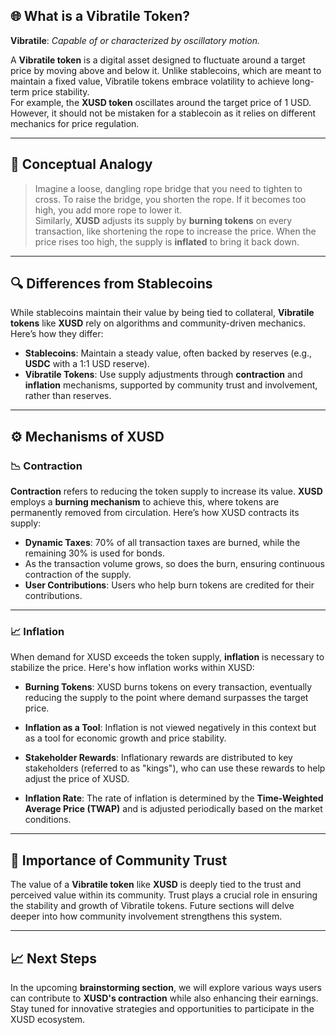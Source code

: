 ## 🌐 What is a Vibratile Token?

**Vibratile**: *Capable of or characterized by oscillatory motion.*

A **Vibratile token** is a digital asset designed to fluctuate around a target price by moving above and below it. Unlike stablecoins, which are meant to maintain a fixed value, Vibratile tokens embrace volatility to achieve long-term price stability.  
For example, the **XUSD token** oscillates around the target price of 1 USD. However, it should not be mistaken for a stablecoin as it relies on different mechanics for price regulation.

---

## 🧠 Conceptual Analogy

> Imagine a loose, dangling rope bridge that you need to tighten to cross. To raise the bridge, you shorten the rope. If it becomes too high, you add more rope to lower it.  
Similarly, **XUSD** adjusts its supply by **burning tokens** on every transaction, like shortening the rope to increase the price. When the price rises too high, the supply is **inflated** to bring it back down.

---

## 🔍 Differences from Stablecoins

While stablecoins maintain their value by being tied to collateral, **Vibratile tokens** like **XUSD** rely on algorithms and community-driven mechanics.  
Here’s how they differ:

- **Stablecoins**: Maintain a steady value, often backed by reserves (e.g., **USDC** with a 1:1 USD reserve).
- **Vibratile Tokens**: Use supply adjustments through **contraction** and **inflation** mechanisms, supported by community trust and involvement, rather than reserves.

---

## ⚙️ Mechanisms of XUSD

### 📉 Contraction

**Contraction** refers to reducing the token supply to increase its value. **XUSD** employs a **burning mechanism** to achieve this, where tokens are permanently removed from circulation. Here’s how XUSD contracts its supply:

- **Dynamic Taxes**: 70% of all transaction taxes are burned, while the remaining 30% is used for bonds.
- As the transaction volume grows, so does the burn, ensuring continuous contraction of the supply.
- **User Contributions**: Users who help burn tokens are credited for their contributions.

---

### 📈 Inflation

When demand for XUSD exceeds the token supply, **inflation** is necessary to stabilize the price. Here's how inflation works within XUSD:

- **Burning Tokens**: XUSD burns tokens on every transaction, eventually reducing the supply to the point where demand surpasses the target price.
- **Inflation as a Tool**: Inflation is not viewed negatively in this context but as a tool for economic growth and price stability.
- **Stakeholder Rewards**: Inflationary rewards are distributed to key stakeholders (referred to as "kings"), who can use these rewards to help adjust the price of XUSD.

- **Inflation Rate**: The rate of inflation is determined by the **Time-Weighted Average Price (TWAP)** and is adjusted periodically based on the market conditions.

---

## 🤝 Importance of Community Trust

The value of a **Vibratile token** like **XUSD** is deeply tied to the trust and perceived value within its community. Trust plays a crucial role in ensuring the stability and growth of Vibratile tokens. Future sections will delve deeper into how community involvement strengthens this system.

---

## 📈 Next Steps

In the upcoming **brainstorming section**, we will explore various ways users can contribute to **XUSD's contraction** while also enhancing their earnings. Stay tuned for innovative strategies and opportunities to participate in the XUSD ecosystem.

